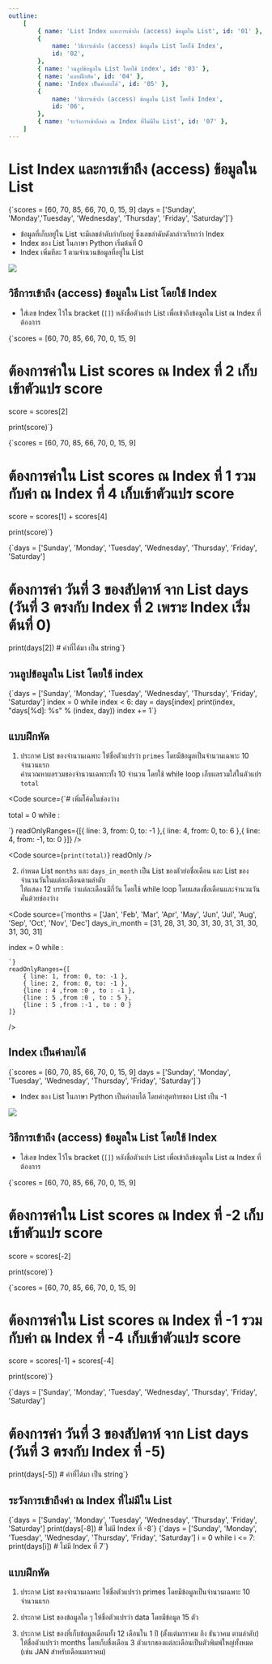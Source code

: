 ```yaml
---
outline:
    [
        { name: 'List Index และการเข้าถึง (access) ข้อมูลใน List', id: '01' },
        {
            name: 'วิธีการเข้าถึง (access) ข้อมูลใน List โดยใช้ Index',
            id: '02',
        },
        { name: 'วนลูปข้อมูลใน List โดยใช้ index', id: '03' },
        { name: 'แบบฝึกหัด', id: '04' },
        { name: 'Index เป็นค่าลบได้', id: '05' },
        {
            name: 'วิธีการเข้าถึง (access) ข้อมูลใน List โดยใช้ Index',
            id: '06',
        },
        { name: 'ระวังการเข้าถึงค่า ณ Index ที่ไม่มีใน List', id: '07' },
    ]
---
```


<h1 id="01">List Index และการเข้าถึง (access) ข้อมูลใน List</h1>

<SyntaxHighlight language="python">
    {`scores = [60, 70, 85, 66, 70, 0, 15, 9] 
days = ['Sunday', 'Monday','Tuesday', 'Wednesday', 'Thursday', 'Friday', 'Saturday']`}
</SyntaxHighlight>

-   ข้อมูลที่เก็บอยู่ใน List จะมีเลขลำดับกำกับอยู่ ซึ่งเลขลำดับดังกล่าวเรียกว่า Index
-   Index ของ List ในภาษา Python เริ่มต้นที่ 0
-   Index เพิ่มทีละ 1 ตามจำนวนข้อมูลที่อยู่ใน List

<img
    className="image"
    src="https://elab.cpe.ku.ac.th/elab_media/supplements/2018/03/28/ListIndex.png"
/>

<h2 id="02">วิธีการเข้าถึง (access) ข้อมูลใน List โดยใช้ Index</h2>

-   ใส่เลข Index ไว้ใน bracket (`[]`) หลังชื่อตัวแปร List เพื่อเข้าถึงข้อมูลใน List ณ Index ที่ต้องการ

<SyntaxHighlight language="python">
{`scores = [60, 70, 85, 66, 70, 0, 15, 9]

# ต้องการค่าใน List scores ณ Index ที่ 2 เก็บเข้าตัวแปร score

score = scores[2]

print(score)`}

</SyntaxHighlight>

<SyntaxHighlight language="python">
{`scores = [60, 70, 85, 66, 70, 0, 15, 9]

# ต้องการค่าใน List scores ณ Index ที่ 1 รวมกับค่า ณ Index ที่ 4 เก็บเข้าตัวแปร score

score = scores[1] + scores[4]

print(score)`}

</SyntaxHighlight>

<SyntaxHighlight language="python">
{`days = ['Sunday', 'Monday', 'Tuesday', 'Wednesday', 'Thursday', 'Friday', 'Saturday']

# ต้องการค่า วันที่ 3 ของสัปดาห์ จาก List days (วันที่ 3 ตรงกับ Index ที่ 2 เพราะ Index เริ่มต้นที่ 0)

print(days[2]) # ค่าที่ได้มา เป็น string`}

</SyntaxHighlight>

<h2 id="03">วนลูปข้อมูลใน List โดยใช้ index</h2>

<SyntaxHighlight language="python">
    {`days = ['Sunday', 'Monday', 'Tuesday', 'Wednesday', 'Thursday', 'Friday', 'Saturday']
index = 0
while index < 6:
    day = days[index]
    print(index, "days[%d]: %s" % (index, day))
    index += 1`}
</SyntaxHighlight>

<h2 id="04">แบบฝึกหัด</h2>

1. ประกาศ List ของจำนวนเฉพาะ ให้ชื่อตัวแปรว่า `primes` โดยมีข้อมูลเป็นจำนวนเฉพาะ 10 จำนวนแรก  
   คำนวณหาผลรวมของจำนวนเฉพาะทั้ง 10 จำนวน โดยใช้ while loop เก็บผลรวมใส่ในตัวแปร `total`

<Code
    source={`# เพิ่มโค้ดในช่องว่าง

total = 0
while :

`}
readOnlyRanges={[{ line: 3, from: 0, to: -1 },{ line: 4, from: 0, to: 6 },{ line: 4, from: -1, to: 0 }]}
/>

<Code source={`print(total)`} readOnly />

2. กำหนด List `months` และ `days_in_month` เป็น List ของตัวย่อชื่อเดือน และ List ของจำนวนวันในแต่ละเดือนตามลำดับ  
   ให้แสดง 12 บรรทัด ว่าแต่ละเดือนมีกี่วัน โดยใช้ while loop โดยแสดงชื่อเดือนและจำนวนวัน คั่นด้วยช่องว่าง

<Code
    source={`months = ['Jan', 'Feb', 'Mar', 'Apr', 'May', 'Jun', 'Jul', 'Aug', 'Sep', 'Oct', 'Nov', 'Dec']
days_in_month = [31, 28, 31, 30, 31, 30, 31, 31, 30, 31, 30, 31]

index = 0
while :

    `}
    readOnlyRanges={[
        { line: 1, from: 0, to: -1 },
        { line: 2, from: 0, to: -1 },
        {line : 4 ,from :0 , to : -1 },
        {line : 5 ,from :0 , to : 5 },
        {line : 5 ,from :-1 , to : 0 }
    ]}

/>

<h2 id="05"> Index เป็นค่าลบได้</h2>

<SyntaxHighlight language="python">
    {`scores = [60, 70, 85, 66, 70, 0, 15, 9]
days = ['Sunday', 'Monday', 'Tuesday', 'Wednesday', 'Thursday', 'Friday', 'Saturday']`}
</SyntaxHighlight>

-   Index ของ List ในภาษา Python เป็นค่าลบได้ โดยค่าสุดท้ายของ List เป็น -1

<img
    className="image"
    src="https://elab.cpe.ku.ac.th/elab_media/supplements/2018/03/28/ListNegativeIndex.png"
/>

<h2 id="06"> วิธีการเข้าถึง (access) ข้อมูลใน List โดยใช้ Index</h2>

-   ใส่เลข Index ไว้ใน bracket (`[]`) หลังชื่อตัวแปร List เพื่อเข้าถึงข้อมูลใน List ณ Index ที่ต้องการ

<SyntaxHighlight language="python">
{`scores = [60, 70, 85, 66, 70, 0, 15, 9]

# ต้องการค่าใน List scores ณ Index ที่ -2 เก็บเข้าตัวแปร score

score = scores[-2]

print(score)`}

</SyntaxHighlight>

<SyntaxHighlight language="python">
{`scores = [60, 70, 85, 66, 70, 0, 15, 9]

# ต้องการค่าใน List scores ณ Index ที่ -1 รวมกับค่า ณ Index ที่ -4 เก็บเข้าตัวแปร score

score = scores[-1] + scores[-4]

print(score)`}

</SyntaxHighlight>

<SyntaxHighlight language="python">
{`days = ['Sunday', 'Monday', 'Tuesday', 'Wednesday', 'Thursday', 'Friday', 'Saturday']

# ต้องการค่า วันที่ 3 ของสัปดาห์ จาก List days (วันที่ 3 ตรงกับ Index ที่ -5)

print(days[-5]) # ค่าที่ได้มา เป็น string`}

</SyntaxHighlight>

<h2 id="07">ระวังการเข้าถึงค่า ณ Index ที่ไม่มีใน List</h2>

<SyntaxHighlight language="python">
    {`days = ['Sunday', 'Monday', 'Tuesday', 'Wednesday', 'Thursday', 'Friday', 'Saturday']
print(days[-8])  # ไม่มี Index ที่ -8`}
</SyntaxHighlight>

<SyntaxHighlight language="python">
    {`days = ['Sunday', 'Monday', 'Tuesday', 'Wednesday', 'Thursday', 'Friday', 'Saturday']
i = 0
while i <= 7:
    print(days[i])  # ไม่มี Index ทึ่ 7`}
</SyntaxHighlight>

<h2 id="08">แบบฝึกหัด</h2>

1. ประกาศ List ของจำนวนเฉพาะ ให้ชื่อตัวแปรว่า primes โดยมีข้อมูลเป็นจำนวนเฉพาะ 10 จำนวนแรก

<MDInput type="text" ans="primes = [2,3,5,7,11,13,17,19,23,29]" id="003" />

2. ประกาศ List ของข้อมูลใด ๆ ให้ชื่อตัวแปรว่า data โดยมีข้อมูล 15 ตัว

<MDInput type="text" id="004" />

3. ประกาศ List ของที่เก็บข้อมูลเดือนทั้ง 12 เดือนใน 1 ปี (ตั้งแต่มกราคม ถึง ธันวาคม ตามลำดับ) ให้ชื่อตัวแปรว่า months โดยเก็บชื่อเดือน 3 ตัวแรกของแต่ละเดือนเป็นตัวพิมพ์ใหญ่ทั้งหมด (เช่น JAN สำหรับเดือนมกราคม)

<MDInput type="text" id="005" />
